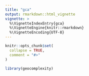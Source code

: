 ```yaml
---
title: "gca"
output: rmarkdown::html_vignette
vignette: >
  %\VignetteIndexEntry{gca}
  %\VignetteEngine{knitr::rmarkdown}
  %\VignetteEncoding{UTF-8}
---
```


```r
knitr::opts_chunk$set(
  collapse = TRUE,
  comment = "#>"
)
```

```r
library(geocomplexity)
```
